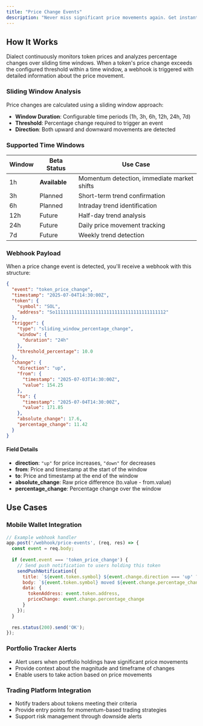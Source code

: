 ```yaml
---
title: "Price Change Events"
description: "Never miss significant price movements again. Get instant notifications when tokens hit your custom thresholds, with smart filtering that cuts through market noise to deliver only the alerts that matter."
---
```



## How It Works

Dialect continuously monitors token prices and analyzes percentage changes over sliding time windows. When a token's price change exceeds the configured threshold within a time window, a webhook is triggered with detailed information about the price movement.

### Sliding Window Analysis

Price changes are calculated using a sliding window approach:
- **Window Duration**: Configurable time periods (1h, 3h, 6h, 12h, 24h, 7d)
- **Threshold**: Percentage change required to trigger an event
- **Direction**: Both upward and downward movements are detected

### Supported Time Windows

| Window | Beta Status | Use Case |
|--------|-------------|----------|
| 1h | **Available** | Momentum detection, immediate market shifts |
| 3h | Planned | Short-term trend confirmation |
| 6h | Planned | Intraday trend identification |
| 12h | Future | Half-day trend analysis |
| 24h | Future | Daily price movement tracking |
| 7d | Future | Weekly trend detection |

### Webhook Payload

When a price change event is detected, you'll receive a webhook with this structure:

```json
{
  "event": "token_price_change",
  "timestamp": "2025-07-04T14:30:00Z",
  "token": {
    "symbol": "SOL",
    "address": "So11111111111111111111111111111111111111112"
  },
  "trigger": {
    "type": "sliding_window_percentage_change",
    "window": {
      "duration": "24h"
    },
    "threshold_percentage": 10.0
  },
  "change": {
    "direction": "up",
    "from": {
      "timestamp": "2025-07-03T14:30:00Z",
      "value": 154.25
    },
    "to": {
      "timestamp": "2025-07-04T14:30:00Z",
      "value": 171.85
    },
    "absolute_change": 17.6,
    "percentage_change": 11.42
  }
}
```

#### Field Details

- **direction**: `"up"` for price increases, `"down"` for decreases
- **from**: Price and timestamp at the start of the window
- **to**: Price and timestamp at the end of the window
- **absolute_change**: Raw price difference (to.value - from.value)
- **percentage_change**: Percentage change over the window

## Use Cases

### Mobile Wallet Integration
```javascript
// Example webhook handler
app.post('/webhook/price-events', (req, res) => {
  const event = req.body;
  
  if (event.event === 'token_price_change') {
    // Send push notification to users holding this token
    sendPushNotification({
      title: `${event.token.symbol} ${event.change.direction === 'up' ? '📈' : '📉'} ${event.change.percentage_change.toFixed(1)}%`,
      body: `${event.token.symbol} moved ${event.change.percentage_change.toFixed(1)}% in the last ${event.trigger.window.duration}`,
      data: {
        tokenAddress: event.token.address,
        priceChange: event.change.percentage_change
      }
    });
  }
  
  res.status(200).send('OK');
});
```

### Portfolio Tracker Alerts
- Alert users when portfolio holdings have significant price movements
- Provide context about the magnitude and timeframe of changes
- Enable users to take action based on price movements

### Trading Platform Integration
- Notify traders about tokens meeting their criteria
- Provide entry points for momentum-based trading strategies
- Support risk management through downside alerts

